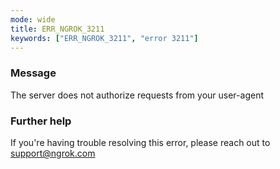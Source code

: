 ```yaml
---
mode: wide
title: ERR_NGROK_3211
keywords: ["ERR_NGROK_3211", "error 3211"]
---
```



### Message

The server does not authorize requests from your user-agent

<ErrorDetails />

### Further help

If you're having trouble resolving this error, please reach out to [support@ngrok.com](mailto:support@ngrok.com?subject=Help%20with%20ERR_NGROK_3211)
